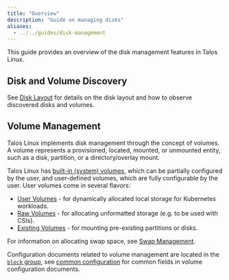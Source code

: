 ```yaml
---
title: "Overview"
description: "Guide on managing disks"
aliases:
  - ../../guides/disk-management
---
```


This guide provides an overview of the disk management features in Talos Linux.

## Disk and Volume Discovery

See [Disk Layout](./layout) for details on the disk layout and how to observe discovered disks and volumes.

## Volume Management

Talos Linux implements disk management through the concept of volumes.
A volume represents a provisioned, located, mounted, or unmounted entity, such as a disk, partition, or a directory/overlay mount.

Talos Linux has [built-in (system) volumes](./system), which can be partially configured by the user, and user-defined volumes, which are fully configurable by the user.
User volumes come in several flavors:

* [User Volumes](./user) - for dynamically allocated local storage for Kubernetes workloads.
* [Raw Volumes](./raw) - for allocating unformatted storage (e.g. to be used with CSIs).
* [Existing Volumes](./existing) - for mounting pre-existing partitions or disks.

For information on allocating swap space, see [Swap Management](../swap).

Configuration documents related to volume management are located in the [`block` group](../../../reference/configuration/block), see [common configuration](./common) for common fields
in volume configuration documents.
